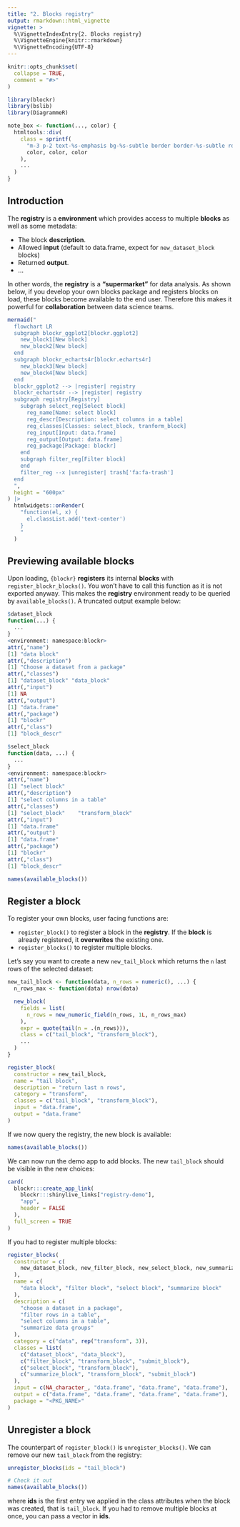 ```yaml
---
title: "2. Blocks registry"
output: rmarkdown::html_vignette
vignette: >
  %\VignetteIndexEntry{2. Blocks registry}
  %\VignetteEngine{knitr::rmarkdown}
  %\VignetteEncoding{UTF-8}
---
```


```r
knitr::opts_chunk$set(
  collapse = TRUE,
  comment = "#>"
)
```

```r
library(blockr)
library(bslib)
library(DiagrammeR)

note_box <- function(..., color) {
  htmltools::div(
    class = sprintf(
      "m-3 p-2 text-%s-emphasis bg-%s-subtle border border-%s-subtle rounded-3",
      color, color, color
    ),
    ...
  )
}
```

## Introduction

The __registry__ is a __environment__ which provides access to multiple __blocks__ as well as some
metadata:

- The block __description__.
- Allowed __input__ (default to data.frame, expect for `new_dataset_block` blocks)
- Returned __output__.
- ...

In other words, the __registry__ is a __"supermarket"__ for data analysis. As shown below, if you develop your own blocks package and registers blocks on load, these blocks become available to the end user. Therefore this makes it powerful for __collaboration__ between data science teams.

```r

mermaid("
  flowchart LR
  subgraph blockr_ggplot2[blockr.ggplot2]
    new_block1[New block]
    new_block2[New block]
  end
  subgraph blockr_echarts4r[blockr.echarts4r]
    new_block3[New block]
    new_block4[New block]
  end
  blockr_ggplot2 --> |register| registry
  blockr_echarts4r --> |register| registry
  subgraph registry[Registry]
    subgraph select_reg[Select block]
      reg_name[Name: select block]
      reg_descr[Description: select columns in a table]
      reg_classes[Classes: select_block, tranform_block]
      reg_input[Input: data.frame]
      reg_output[Output: data.frame]
      reg_package[Package: blockr]
    end
    subgraph filter_reg[Filter block]
    end
    filter_reg --x |unregister| trash['fa:fa-trash']
  end
  ",
  height = "600px"
) |>
  htmlwidgets::onRender(
    "function(el, x) {
      el.classList.add('text-center')
    }
    "
  )
```

## Previewing available blocks

Upon loading, `{blockr}` __registers__ its internal __blocks__ with `register_blockr_blocks()`.
You won't have to call this function as it is not exported anyway. This makes the __registry__ environment
ready to be queried by `available_blocks()`. A truncated output example below:

```r
$dataset_block
function(...) {
  ...
}
<environment: namespace:blockr>
attr(,"name")
[1] "data block"
attr(,"description")
[1] "Choose a dataset from a package"
attr(,"classes")
[1] "dataset_block" "data_block"   
attr(,"input")
[1] NA
attr(,"output")
[1] "data.frame"
attr(,"package")
[1] "blockr"
attr(,"class")
[1] "block_descr"

$select_block
function(data, ...) {
  ...
}
<environment: namespace:blockr>
attr(,"name")
[1] "select block"
attr(,"description")
[1] "select columns in a table"
attr(,"classes")
[1] "select_block"    "transform_block"
attr(,"input")
[1] "data.frame"
attr(,"output")
[1] "data.frame"
attr(,"package")
[1] "blockr"
attr(,"class")
[1] "block_descr"
```

```r
names(available_blocks())
```

## Register a block
To register your own blocks, user facing functions are:

- `register_block()` to register a block in the __registry__. If the __block__ is already registered,
it __overwrites__ the existing one.
- `register_blocks()` to register multiple blocks.

Let's say you want to create a new `new_tail_block` which returns the `n` last rows of the
selected dataset:

```r
new_tail_block <- function(data, n_rows = numeric(), ...) {
  n_rows_max <- function(data) nrow(data)

  new_block(
    fields = list(
      n_rows = new_numeric_field(n_rows, 1L, n_rows_max)
    ),
    expr = quote(tail(n = .(n_rows))),
    class = c("tail_block", "transform_block"),
    ...
  )
}

register_block(
  constructor = new_tail_block,
  name = "tail block",
  description = "return last n rows",
  category = "transform",
  classes = c("tail_block", "transform_block"),
  input = "data.frame",
  output = "data.frame"
)
```

If we now query the registry, the new block is available:

```r
names(available_blocks())
```

We can now run the demo app to add blocks. The new `tail_block` should be
visible in the new choices:

```r
card(
  blockr:::create_app_link(
    blockr:::shinylive_links["registry-demo"],
    "app",
    header = FALSE
  ),
  full_screen = TRUE
)
```

If you had to register multiple blocks:

```r
register_blocks(
  constructor = c(
    new_dataset_block, new_filter_block, new_select_block, new_summarize_block
  ),
  name = c(
    "data block", "filter block", "select block", "summarize block"
  ),
  description = c(
    "choose a dataset in a package",
    "filter rows in a table",
    "select columns in a table",
    "summarize data groups"
  ),
  category = c("data", rep("transform", 3)),
  classes = list(
    c("dataset_block", "data_block"),
    c("filter_block", "transform_block", "submit_block"),
    c("select_block", "transform_block"),
    c("summarize_block", "transform_block", "submit_block")
  ),
  input = c(NA_character_, "data.frame", "data.frame", "data.frame"),
  output = c("data.frame", "data.frame", "data.frame", "data.frame"),
  package = "<PKG_NAME>"
)
```

## Unregister a block

The counterpart of `register_block()` is `unregister_blocks()`. We can remove
our new `tail_block` from the registry:

```r
unregister_blocks(ids = "tail_block")

# Check it out
names(available_blocks())
```

where __ids__ is the first entry we applied in the class attributes when the block
was created, that is `tail_block`. If you had to remove multiple blocks at once,
you can pass a vector in __ids__.
